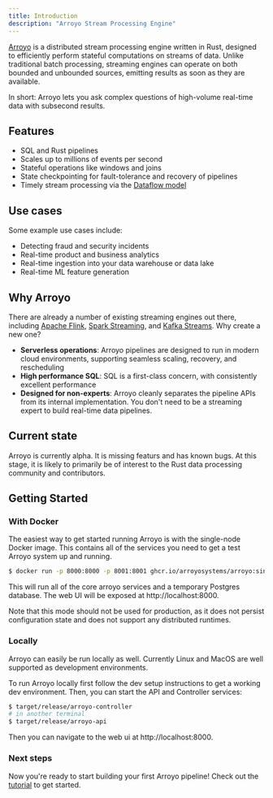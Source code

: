 ```yaml
---
title: Introduction
description: "Arroyo Stream Processing Engine"
---
```



[Arroyo](https://arroyo.dev) is a distributed stream processing engine written in Rust, designed to efficiently
perform stateful computations on streams of data. Unlike traditional batch processing, streaming engines can operate
on both bounded and unbounded sources, emitting results as soon as they are available.

In short: Arroyo lets you ask complex questions of high-volume real-time data with subsecond results.

## Features

* SQL and Rust pipelines
* Scales up to millions of events per second
* Stateful operations like windows and joins
* State checkpointing for fault-tolerance and recovery of pipelines
* Timely stream processing via the [Dataflow model](https://www.oreilly.com/radar/the-world-beyond-batch-streaming-101/)

## Use cases

Some example use cases include:

* Detecting fraud and security incidents
* Real-time product and business analytics
* Real-time ingestion into your data warehouse or data lake
* Real-time ML feature generation

## Why Arroyo

There are already a number of existing streaming engines out there, including [Apache Flink](https://flink.apache.org),
[Spark Streaming](https://spark.apache.org/docs/latest/streaming-programming-guide.html), and
[Kafka Streams](https://kafka.apache.org/documentation/streams/). Why create a new one?

* **Serverless operations**: Arroyo pipelines are designed to run in modern cloud environments, supporting seamless scaling,
    recovery, and rescheduling
* **High performance SQL**: SQL is a first-class concern, with consistently excellent performance
* **Designed for non-experts**: Arroyo cleanly separates the pipeline APIs from its internal implementation. You don't
    need to be a streaming expert to build real-time data pipelines.

## Current state

Arroyo is currently alpha. It is missing featurs and has known bugs. At this stage, it is likely to primarily be of
interest to the Rust data processing community and contributors.

## Getting Started

### With Docker

The easiest way to get started running Arroyo is with the single-node Docker image. This contains all of the services
you need to get a test Arroyo system up and running.

```bash
$ docker run -p 8000:8000 -p 8001:8001 ghcr.io/arroyosystems/arroyo:single
```

This will run all of the core arroyo services and a temporary Postgres database. The web UI will be exposed at
http://localhost:8000.

Note that this mode should not be used for production, as it does not persist configuration state and does not support
any distributed runtimes.

### Locally

Arroyo can easily be run locally as well. Currently Linux and MacOS are well supported as development environments.

To run Arroyo locally first follow the dev setup instructions to get a working dev environment. Then, you can start
the API and Controller services:

```bash
$ target/release/arroyo-controller
# in another terminal
$ target/release/arroyo-api
```

Then you can navigate to the web ui at http://localhost:8000.

### Next steps

Now you're ready to start building your first Arroyo pipeline! Check out the [tutorial](/tutorial) to get started.
